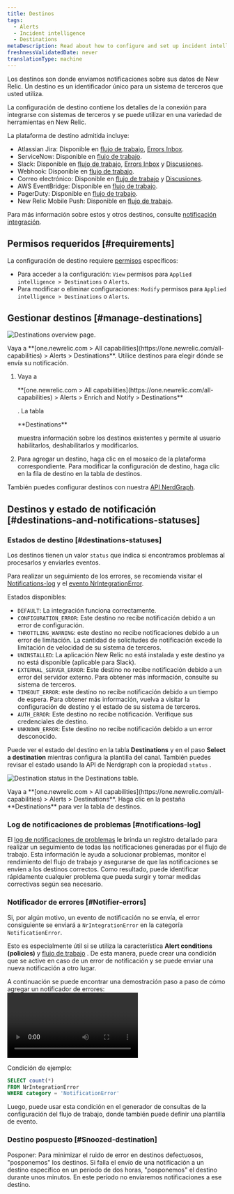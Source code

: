 ```yaml
---
title: Destinos
tags:
  - Alerts
  - Incident intelligence
  - Destinations
metaDescription: Read about how to configure and set up incident intelligence destinations.
freshnessValidatedDate: never
translationType: machine
---
```


Los destinos son donde enviamos notificaciones sobre sus datos de New Relic. Un destino es un identificador único para un sistema de terceros que usted utiliza.

La configuración de destino contiene los detalles de la conexión para integrarse con sistemas de terceros y se puede utilizar en una variedad de herramientas en New Relic.

La plataforma de destino admitida incluye:

* Atlassian Jira: Disponible en [flujo de trabajo](/docs/alerts-applied-intelligence/applied-intelligence/incident-workflows/incident-workflows/), [Errors Inbox](/docs/errors-inbox/).
* ServiceNow: Disponible en [flujo de trabajo](/docs/alerts-applied-intelligence/applied-intelligence/incident-workflows/incident-workflows/).
* Slack: Disponible en [flujo de trabajo](/docs/alerts-applied-intelligence/applied-intelligence/incident-workflows/incident-workflows/), [Errors Inbox](/docs/errors-inbox/) y [Discusiones](/docs/new-relic-solutions/new-relic-one/ui-data/collaborate/collaboration-slack-integration/).
* Webhook: Disponible en [flujo de trabajo](/docs/alerts-applied-intelligence/applied-intelligence/incident-workflows/incident-workflows/).
* Correo electrónico: Disponible en [flujo de trabajo](/docs/alerts-applied-intelligence/applied-intelligence/incident-workflows/incident-workflows/) y [Discusiones](/docs/new-relic-solutions/new-relic-one/ui-data/collaborate/collaborate-with-teammates/).
* AWS EventBridge: Disponible en [flujo de trabajo](/docs/alerts-applied-intelligence/applied-intelligence/incident-workflows/incident-workflows/).
* PagerDuty: Disponible en [flujo de trabajo](/docs/alerts-applied-intelligence/applied-intelligence/incident-workflows/incident-workflows/).
* New Relic Mobile Push: Disponible en [flujo de trabajo](/docs/alerts-applied-intelligence/applied-intelligence/incident-workflows/incident-workflows/).

Para más información sobre estos y otros destinos, consulte [notificación integración](/docs/alerts-applied-intelligence/notifications/notification-integrations).

## Permisos requeridos [#requirements]

La configuración de destino requiere [permisos](/docs/accounts/accounts-billing/new-relic-one-user-management/user-permissions) específicos:

* Para acceder a la configuración: `View` permisos para `Applied intelligence > Destinations` o `Alerts`.
* Para modificar o eliminar configuraciones: `Modify` permisos para `Applied intelligence > Destinations` o `Alerts`.

## Gestionar destinos [#manage-destinations]

<img
  title="Destinations overview page"
  alt="Destinations overview page."
  src="/images/accounts_screenshot-full_destinations-overview.webp"
/>

<figcaption>
  Vaya a <DNT>**[one.newrelic.com > All capabilities](https://one.newrelic.com/all-capabilities) > Alerts > Destinations**</DNT>. Utilice destinos para elegir dónde se envía su notificación.
</figcaption>

1. Vaya a

   <DNT>
     **[one.newrelic.com > All capabilities](https://one.newrelic.com/all-capabilities) > Alerts > Enrich and Notify > Destinations**
   </DNT>

   . La tabla

   <DNT>
     **Destinations**
   </DNT>

   muestra información sobre los destinos existentes y permite al usuario habilitarlos, deshabilitarlos y modificarlos.

2. Para agregar un destino, haga clic en el mosaico de la plataforma correspondiente. Para modificar la configuración de destino, haga clic en la fila de destino en la tabla de destinos.

También puedes configurar destinos con nuestra [API NerdGraph](/docs/apis/nerdgraph/examples/nerdgraph-api-notifications-destinations).

## Destinos y estado de notificación [#destinations-and-notifications-statuses]

### Estados de destino [#destinations-statuses]

Los destinos tienen un valor `status` que indica si encontramos problemas al procesarlos y enviarles eventos.

Para realizar un seguimiento de los errores, se recomienda visitar el [Notifications-log](/docs/alerts-applied-intelligence/notifications/notification-integrations/#notifications-log) y el [evento NrIntegrationError](/docs/data-apis/ingest-apis/metric-api/troubleshoot-nrintegrationerror-events/#error-details).

Estados disponibles:

* `DEFAULT`: La integración funciona correctamente.
* `CONFIGURATION_ERROR`: Este destino no recibe notificación debido a un error de configuración.
* `THROTTLING_WARNING`: este destino no recibe notificaciones debido a un error de limitación. La cantidad de solicitudes de notificación excede la limitación de velocidad de su sistema de terceros.
* `UNINSTALLED`: La aplicación New Relic no está instalada y este destino ya no está disponible (aplicable para Slack).
* `EXTERNAL_SERVER_ERROR`: Este destino no recibe notificación debido a un error del servidor externo. Para obtener más información, consulte su sistema de terceros.
* `TIMEOUT_ERROR`: este destino no recibe notificación debido a un tiempo de espera. Para obtener más información, vuelva a visitar la configuración de destino y el estado de su sistema de terceros.
* `AUTH_ERROR`: Este destino no recibe notificación. Verifique sus credenciales de destino.
* `UNKNOWN_ERROR`: Este destino no recibe notificación debido a un error desconocido.

Puede ver el estado del destino en la tabla <DNT>**Destinations**</DNT> y en el paso <DNT>**Select a destination**</DNT> mientras configura la plantilla del canal. También puedes revisar el estado usando la API de Nerdgraph con la propiedad `status` .

<img
  title="Destination status in the Destinations table."
  alt="Destination status in the Destinations table."
  src="/images/accounts_screenshot-full_destinations-status.webp"
/>

<figcaption>
  Vaya a <DNT>**[one.newrelic.com > All capabilities](https://one.newrelic.com/all-capabilities) > Alerts > Destinations**</DNT>. Haga clic en la pestaña <DNT>**Destinations**</DNT> para ver la tabla de destinos.
</figcaption>

### Log de notificaciones de problemas [#notifications-log]

El [log de notificaciones de problemas](/docs/alerts-applied-intelligence/applied-intelligence/incident-workflows/incident-workflows/#issue-notification-log) le brinda un registro detallado para realizar un seguimiento de todas las notificaciones generadas por el flujo de trabajo. Esta información le ayuda a solucionar problemas, monitor el rendimiento del flujo de trabajo y asegurarse de que las notificaciones se envíen a los destinos correctos. Como resultado, puede identificar rápidamente cualquier problema que pueda surgir y tomar medidas correctivas según sea necesario.

### Notificador de errores [#Notifier-errors]

Si, por algún motivo, un evento de notificación no se envía, el error consiguiente se enviará a `NrIntegrationError` en la categoría `NotificationError`.

Esto es especialmente útil si se utiliza la característica <DNT>**Alert conditions (policies)**</DNT> y [flujo de trabajo](/docs/alerts-applied-intelligence/applied-intelligence/incident-workflows/incident-workflows/) . De esta manera, puede crear una condición que se active en caso de un error de notificación y se puede enviar una nueva notificación a otro lugar.

A continuación se puede encontrar una demostración paso a paso de cómo agregar un notificador de errores:<Video type="wistia" id="b89ctyjolq"/>

Condición de ejemplo:

```sql
SELECT count(*)
FROM NrIntegrationError
WHERE category = 'NotificationError'
```

Luego, puede usar esta condición en el generador de consultas de la configuración del flujo de trabajo, donde también puede definir una plantilla de evento.

### Destino pospuesto [#Snoozed-destination]

Posponer: Para minimizar el ruido de error en destinos defectuosos, "posponemos" los destinos. Si falla el envío de una notificación a un destino específico en un período de dos horas, "posponemos" el destino durante unos minutos. En este período no enviaremos notificaciones a ese destino.
